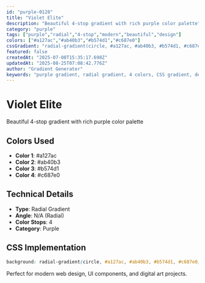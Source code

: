 ```yaml
---
id: "purple-0128"
title: "Violet Elite"
description: "Beautiful 4-stop gradient with rich purple color palette"
category: "purple"
tags: ["purple","radial","4-stop","modern","beautiful","design"]
colors: ["#a127ac","#ab40b3","#b574d1","#c687e0"]
cssGradient: "radial-gradient(circle, #a127ac, #ab40b3, #b574d1, #c687e0)"
featured: false
createdAt: "2025-07-08T15:35:17.698Z"
updatedAt: "2025-08-25T07:08:42.776Z"
author: "Gradient Generator"
keywords: "purple gradient, radial gradient, 4 colors, CSS gradient, design, #a127ac, #ab40b3, #b574d1, #c687e0"
---
```


# Violet Elite

Beautiful 4-stop gradient with rich purple color palette

## Colors Used
- **Color 1**: #a127ac
- **Color 2**: #ab40b3
- **Color 3**: #b574d1
- **Color 4**: #c687e0

## Technical Details
- **Type**: Radial Gradient
- **Angle**: N/A (Radial)
- **Color Stops**: 4
- **Category**: Purple

## CSS Implementation
```css
background: radial-gradient(circle, #a127ac, #ab40b3, #b574d1, #c687e0);
```

Perfect for modern web design, UI components, and digital art projects.
